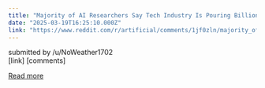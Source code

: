 ```yaml
---
title: "Majority of AI Researchers Say Tech Industry Is Pouring Billions Into a Dead End"
date: "2025-03-19T16:25:10.000Z"
link: "https://www.reddit.com/r/artificial/comments/1jf0zln/majority_of_ai_researchers_say_tech_industry_is/"
---
```


submitted by    /u/NoWeather1702  
 [link]   [comments]

[Read more](https://www.reddit.com/r/artificial/comments/1jf0zln/majority_of_ai_researchers_say_tech_industry_is/)

